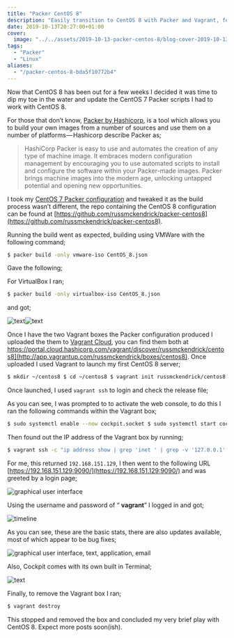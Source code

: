 ```yaml
---
title: "Packer CentOS 8"
description: "Easily transition to CentOS 8 with Packer and Vagrant, featuring Cockpit for efficient server management."
date: 2019-10-13T20:27:00+01:00
cover:
  image: "../../assets/2019-10-13-packer-centos-8/blog-cover-2019-10-13-packer-centos-8.png"
tags:
  - "Packer"
  - "Linux"
aliases:
  - "/packer-centos-8-bda5f10772b4"
---
```


Now that CentOS 8 has been out for a few weeks I decided it was time to dip my toe in the water and update the CentOS 7 Packer scripts I had to work with CentOS 8.

For those that don’t know, [Packer by Hashicorp](https://www.packer.io), is a tool which allows you to build your own images from a number of sources and use them on a number of platforms — Hashicorp describe Packer as;

> HashiCorp Packer is easy to use and automates the creation of any type of machine image. It embraces modern configuration management by encouraging you to use automated scripts to install and configure the software within your Packer-made images. Packer brings machine images into the modern age, unlocking untapped potential and opening new opportunities.

I took my [CentOS 7 Packer configuration](https://github.com/russmckendrick/packer-centos7) and tweaked it as the build process wasn’t different, the repo containing the CentOS 8 configuration can be found at [https://github.com/russmckendrick/packer-centos8](https://github.com/russmckendrick/packer-centos8).

Running the build went as expected, building using VMWare with the following command;

```bash frame="terminal" title="Packer CentOS 8 1/6"
$ packer build -only vmware-iso CentOS_8.json
```


Gave the following;

For VirtualBox I ran;

```bash frame="terminal" title="Packer CentOS 8 2/6"
$ packer build -only virtualbox-iso CentOS_8.json
```


and got;

<Img src="/assets/2019-10-13-packer-centos-8/img/2019-10-13_packer-centos-8_1.png" alt="text" /><Img src="/assets/2019-10-13-packer-centos-8/img/2019-10-13_packer-centos-8_2.png" alt="text" />

Once I have the two Vagrant boxes the Packer configuration produced I uploaded the them to [Vagrant Cloud](https://portal.cloud.hashicorp.com/vagrant/discover/russmckendrick/), you can find them both at https://portal.cloud.hashicorp.com/vagrant/discover/russmckendrick/centos8](http://app.vagrantup.com/russmckendrick/boxes/centos8). Once uploaded I used Vagrant to launch my first CentOS 8 server;

```bash frame="terminal" title="Packer CentOS 8 3/6"
$ mkdir ~/centos8 $ cd ~/centos8 $ vagrant init russmckendrick/centos8 $ vagrant up
```


Once launched, I used `vagrant ssh` to login and check the release file;

As you can see, I was prompted to to activate the web console, to do this I ran the following commands within the Vagrant box;

```bash frame="terminal" title="Packer CentOS 8 4/6"
$ sudo systemctl enable --now cockpit.socket $ sudo systemctl start cockpit
```


Then found out the IP address of the Vagrant box by running;

```bash frame="terminal" title="Packer CentOS 8 5/6"
$ vagrant ssh -c "ip address show | grep 'inet ' | grep -v '127.0.0.1' | sed -e 's/^.*inet //' -e 's/\/.*$//'" 2> /dev/null
```


For me, this returned `192.168.151.129`, I then went to the following URL [https://192.168.151.129:9090/](https://192.168.151.129:9090/) and was greeted by a login page;

<Img src="/assets/2019-10-13-packer-centos-8/img/2019-10-13_packer-centos-8_3.png" alt="graphical user interface" />

Using the username and password of “ **vagrant**” I logged in and got;

<Img src="/assets/2019-10-13-packer-centos-8/img/2019-10-13_packer-centos-8_4.png" alt="timeline" />

As you can see, these are the basic stats, there are also updates available, most of which appear to be bug fixes;

<Img src="/assets/2019-10-13-packer-centos-8/img/2019-10-13_packer-centos-8_5.png" alt="graphical user interface, text, application, email" />

Also, Cockpit comes with its own built in Terminal;

<Img src="/assets/2019-10-13-packer-centos-8/img/2019-10-13_packer-centos-8_6.png" alt="text" />

Finally, to remove the Vagrant box I ran;

```bash frame="terminal" title="Packer CentOS 8 6/6"
$ vagrant destroy
```


This stopped and removed the box and concluded my very brief play with CentOS 8. Expect more posts soon(ish).
